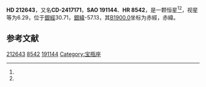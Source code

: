 {{Starbox begin
| name = HD 212643
}}
{{Starbox observe
| epoch = [[J2000.0|J2000.0]]
| constell = {{星座名待查}}<ref name=SIMBAD>{{cite web
 | url=http://simbad.u-strasbg.fr/simbad/sim-id?Ident=HR+8542
 | title =Pulsating variable Star
 | publisher=Centre de Données astronomiques de Strasbourg
 | work=SIMBAD
 | accessdate=2012-07-13}}</ref><ref name=DATA>{{cite web
 | url=http://vizier.u-strasbg.fr/viz-bin/VizieR-5?-out.add=.&-source=5050&-corr=PK=HR&-out.max=9999&HR=8542
 | title=VizieR Detailed Page
 | accessdate=2012-07-13
 | archive-date=2016-03-05
 | archive-url=https://web.archive.org/web/20160305051102/http://vizier.u-strasbg.fr/viz-bin/VizieR-5?-out.add=.&-source=5050&-corr=PK=HR&-out.max=9999&HR=8542
 | dead-url=no
 }}</ref>
| 星官 = 
| ra = {{RA|22|26|10.7}}<ref name=SIMBAD /><ref name=DATA />
| dec = {{DEC|-23|40|57}}<ref name=SIMBAD /><ref name=DATA />
| appmag_v = 6.29<ref name=SIMBAD /><ref name=DATA />
}}
{{Starbox character
| class = A0V<ref name=SIMBAD /><ref name=DATA />
| b-v = -0.03<ref name=SIMBAD /><ref name=DATA />
| u-b = <ref name=SIMBAD /><ref name=DATA />
| r-i = <ref name=SIMBAD /><ref name=DATA />
| variable = 
}}
{{Starbox astrometry
| radial_v = 
| prop_mo_ra = -15
| parallax = 
| p_error = 
}}
{{Starbox catalog
| names =CD-2417171，[[SAO星表|SAO]] 191144，[[HD星表|HD]] 212643，[[HR星表|HR]] 8542}}
{{Starbox reference |Simbad=HR+8542}}
{{Starbox end}}

'''HD 212643'''，又名'''CD-2417171'''，'''SAO 191144'''、'''HR 8542'''，是一颗恒星<ref name=SIMBAD /><ref name=DATA />，视星等为6.29，位于[[銀道座標系|銀經]]30.71，[[銀道座標系|銀緯]]-57.13，其[[B1900.0|B1900.0]]坐标为赤經{{RA|22|20|38.9}}，赤緯{{DEC|-24|-57.13|26}}。

== 参考文献 ==
{{reflist}}

{{star-stub}}

[[Category:HD和HDE天體|212643]]
[[Category:HR天體|8542]]
[[Category:SAO天體|191144]]
[[Category:宝瓶座|Category:宝瓶座]]